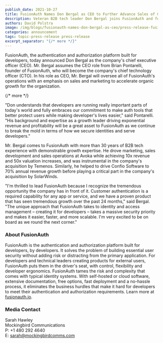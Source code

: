 ```yaml
---
publish_date: 2021-10-27 
title: FusionAuth Names Don Bergal as CEO to Further Advance Sales of Company's Developer-First Identity and Access Management Platform
description: Veteran B2B tech leader Don Bergal joins FusionAuth and focuses on driving organic growth
authors: David Polstra
image: /img/blogs/fusionauth-names-don-bergal-as-ceo/press-release-fusionauth-names-don-bergal-as-ceo-header-image.png
categories: announcement
tags: topic-press-release press-release
excerpt_separator: "{/* more */}"
---
```


FusionAuth, the authentication and authorization platform built for developers, today announced Don Bergal as the company's chief executive officer (CEO). Mr. Bergal assumes the CEO role from Brian Pontarelli, founder of FusionAuth, who will become the company's chief technology officer (CTO). In his role as CEO, Mr. Bergal will oversee all of FusionAuth's operations with an emphasis on sales and marketing to accelerate organic growth for the organization.

{/* more */}

"Don understands that developers are running really important parts of today's world and fully embraces our commitment to make auth tools that better protect users while making developer's lives easier," said Pontarelli. "His background and expertise as a growth leader driving exponential revenue and profitability will be a great asset to FusionAuth as we continue to break the mold in terms of how we secure identities and serve developers."

Mr. Bergal comes to FusionAuth with more than 30 years of B2B tech experience with demonstrable growth expertise.  He drove marketing, sales development and sales operations at Avoka while achieving 10x revenue and 50x valuation increases, and was instrumental in the company's acquisition by Temenos. Similarly, he helped to drive Confio Software to 70% annual revenue growth before playing a critical part in the company's acquisition by SolarWinds. 

"I'm thrilled to lead FusionAuth because I recognize the tremendous opportunity the company has in front of it. Customer authentication is a required capability for any app or service, and we have a proven product that has seen tremendous growth over the past 24 months," said Bergal. "The unique approach that FusionAuth takes to identity and access management – creating it for developers – takes a massive security priority and makes it easier, faster, and more scalable. I'm very excited to be on board as we round the next corner." 

### About FusionAuth

FusionAuth is the authentication and authorization platform built for developers, by developers. It solves the problem of building essential user security without adding risk or distracting from the primary application. For developers and technical leaders creating products for external users, FusionAuth puts them in the driver's seat, with control, flexibility and developer ergonomics. FusionAuth tames the risk and complexity that comes with typical identity systems. With self-hosted or cloud software, extensive documentation, free options, fast deployment and a no-hassle process, it eliminates the business hurdles that make it hard for developers to meet their authentication and authorization requirements.  Learn more at [fusionauth.io](/).

### Media Contact

Sarah Hawley  
Mockingbird Communications  
P: +1 480 292 4640  
E: sarah@mockingbirdcomms.com


